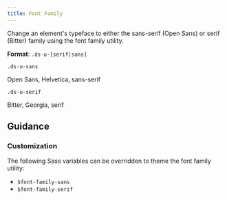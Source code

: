 ```yaml
---
title: Font Family
---
```


Change an element's typeface to either the sans-serif (Open Sans) or serif (Bitter) family using the font family utility.

**Format**: `.ds-u-[serif|sans]`

<EmbeddedExample>
  <section class="example-list">
    <article>
      <code class="ds-u-margin-bottom--1">.ds-u-sans</code>
      <p class="ds-u-sans ds-title">Open Sans, Helvetica, sans-serif</p>
    </article>
    <article>
      <code class="ds-u-margin-bottom--1">.ds-u-serif</code>
      <p class="ds-u-serif ds-title">Bitter, Georgia, serif</p>
    </article>
  </section>
</EmbeddedExample>

## Guidance

### Customization

The following Sass variables can be overridden to theme the font family utility:

- `$font-family-sans`
- `$font-family-serif`
